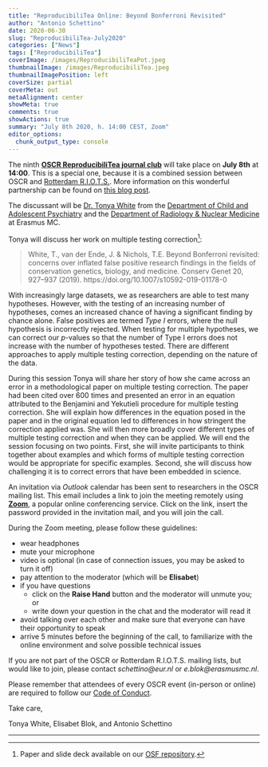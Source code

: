 ```yaml
---
title: "ReproducibiliTea Online: Beyond Bonferroni Revisited"
author: "Antonio Schettino"
date: 2020-06-30
slug: "ReproducibiliTea-July2020"
categories: ["News"]
tags: ["ReproducibiliTea"]
coverImage: /images/ReproducibiliTeaPot.jpeg
thumbnailImage: /images/ReproducibiliTea.jpeg
thumbnailImagePosition: left
coverSize: partial
coverMeta: out
metaAlignment: center
showMeta: true
comments: true
showActions: true
summary: "July 8th 2020, h. 14:00 CEST, Zoom"
editor_options: 
  chunk_output_type: console
---
```


The ninth [**OSCR ReproducibiliTea journal club**](https://www.openscience-rotterdam.com/2019/10/announcement-reproducibilitea/) will take place on **July 8th** at **14:00**. This is a special one, because it is a combined session between OSCR and [Rotterdam R.I.O.T.S.](https://rdam-riot-science-club.github.io/). More information on this wonderful partnership can be found on [this blog post](https://www.openscience-rotterdam.com/2020/03/oscr-riots/).

The discussant will be [Dr. Tonya White](https://www.erasmusmc.nl/en/sophia/research/researchers/white-tonya) from the [Department of Child and Adolescent Psychiatry](https://www.erasmusmc.nl/en/sophia/research/departments-and-centers/child-psychiatry) and the [Department of Radiology & Nuclear Medicine](https://www.erasmusmc.nl/en/research/departments/radiology-and-nuclear-medicine) at Erasmus MC. 

Tonya will discuss her work on multiple testing correction[^1]: 

> White, T., van der Ende, J. & Nichols, T.E. Beyond Bonferroni revisited: concerns over inflated false positive research findings in the fields of conservation genetics, biology, and medicine. Conserv Genet 20, 927–937 (2019). https://doi.org/10.1007/s10592-019-01178-0

With increasingly large datasets, we as researchers are able to test many hypotheses. However, with the testing of an increasing number of hypotheses, comes an increased chance of having a significant finding by chance alone. False positives are termed *Type I* errors, where the null hypothesis is incorrectly rejected. When testing for multiple hypotheses, we can correct our *p*-values so that the number of Type I errors does not increase with the number of hypotheses tested. There are different approaches to apply multiple testing correction, depending on the nature of the data.

During this session Tonya will share her story of how she came across an error in a methodological paper on multiple testing correction. The paper had been cited over 600 times and presented an error in an equation attributed to the Benjamini and Yekutieli procedure for multiple testing correction. She will explain how differences in the equation posed in the paper and in the original equation led to differences in how stringent the correction applied was. She will then more broadly cover different types of multiple testing correction and when they can be applied. We will end the session focusing on two points. First, she will invite participants to think together about examples and which forms of multiple testing correction would be appropriate for specific examples. Second, she will discuss how challenging it is to correct errors that have been embedded in science.

An invitation via *Outlook* calendar has been sent to researchers in the OSCR mailing list. This email includes a link to join the meeting remotely using [**Zoom**](https://zoom.us/), a popular online conferencing service. Click on the link, insert the password provided in the invitation mail, and you will join the call.

During the Zoom meeting, please follow these guidelines:

* wear headphones
* mute your microphone
* video is optional (in case of connection issues, you may be asked to turn it off)
* pay attention to the moderator (which will be **Elisabet**)
* if you have questions
  - click on the **Raise Hand** button and the moderator will unmute you; or
  - write down your question in the chat and the moderator will read it
* avoid talking over each other and make sure that everyone can have their opportunity to speak
* arrive 5 minutes before the beginning of the call, to familiarize with the online environment and solve possible technical issues

If you are not part of the OSCR or Rotterdam R.I.O.T.S. mailing lists, but would like to join, please contact *schettino@eur.nl* or *e.blok@erasmusmc.nl*.

Please remember that attendees of every OSCR event (in-person or online) are required to follow our [Code of Conduct](https://www.openscience-rotterdam.com/coc/).

Take care,

Tonya White, Elisabet Blok, and Antonio Schettino

***
[^1]: Paper and slide deck available on our [OSF repository](https://osf.io/yk9pf/).


